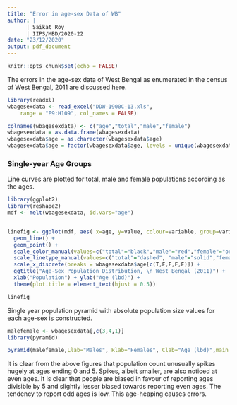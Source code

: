 ```yaml
---
title: "Error in age-sex Data of WB"
author: |
      | Saikat Roy
      | IIPS/MBD/2020-22
date: "23/12/2020"
output: pdf_document
---
```


```r
knitr::opts_chunk$set(echo = FALSE)
```

The errors in the age-sex data of West Bengal as enumerated in the census of West Bengal, 2011 are discussed here.

```r
library(readxl)
wbagesexdata <- read_excel("DDW-1900C-13.xls", 
    range = "E9:H109", col_names = FALSE)

colnames(wbagesexdata) <- c("age","total","male","female")
wbagesexdata = as.data.frame(wbagesexdata)
wbagesexdata$age = as.character(wbagesexdata$age)
wbagesexdata$age = factor(wbagesexdata$age, levels = unique(wbagesexdata$age))
```

### Single-year Age Groups

Line curves are plotted for total, male and female populations according as the ages.

```r
library(ggplot2)
library(reshape2)
mdf <- melt(wbagesexdata, id.vars="age")


linefig <- ggplot(mdf, aes( x=age, y=value, colour=variable, group=variable )) + 
  geom_line() +
  geom_point() +
  scale_color_manual(values=c("total"="black","male"="red","female"="orange")) +
  scale_linetype_manual(values=c("total"="dashed", "male"="solid","female"="solid")) +
  scale_x_discrete(breaks = wbagesexdata$age[c(T,F,F,F,F)]) +
  ggtitle("Age-Sex Population Distribution, \n West Bengal (2011)") +
  xlab("Population") + ylab("Age (lbd)") +
  theme(plot.title = element_text(hjust = 0.5))

linefig

```

Single year population pyramid with absolute population size values for each age-sex is constructed.

```r
malefemale <- wbagesexdata[,c(3,4,1)]
library(pyramid)

pyramid(malefemale,Llab="Males", Rlab="Females", Clab="Age (lbd)",main = "Single-year Age Population Pyramid \n West Bengal, 2011", Cstep = 5)
```

It is clear from the above figures that population count unusually spikes hugely at ages ending 0 and 5. Spikes, albeit smaller, are also noticed at even ages. It is clear that people are biased in favour of reporting ages divisible by 5 and slightly lesser biased towards reporting even ages. The tendency to report odd ages is low. This age-heaping causes errors.


